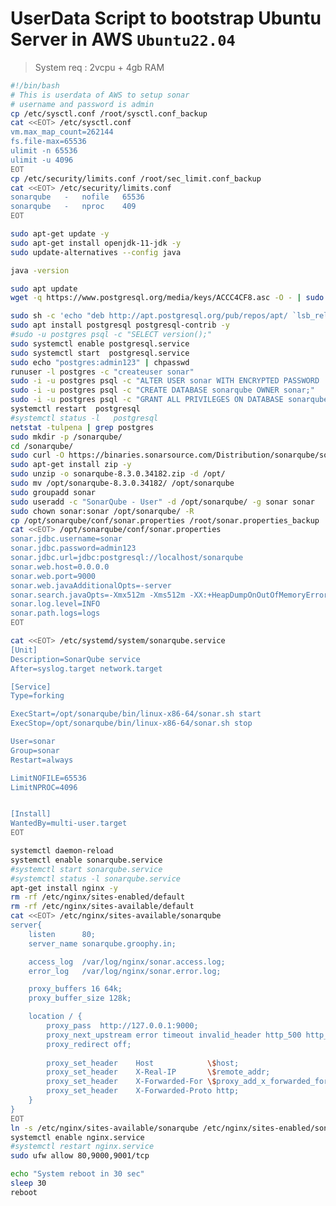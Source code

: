 # UserData Script to bootstrap Ubuntu Server in AWS `Ubuntu22.04`

> System req : 2vcpu + 4gb RAM

```bash
#!/bin/bash
# This is userdata of AWS to setup sonar 
# username and password is admin
cp /etc/sysctl.conf /root/sysctl.conf_backup
cat <<EOT> /etc/sysctl.conf
vm.max_map_count=262144
fs.file-max=65536
ulimit -n 65536
ulimit -u 4096
EOT
cp /etc/security/limits.conf /root/sec_limit.conf_backup
cat <<EOT> /etc/security/limits.conf
sonarqube   -   nofile   65536
sonarqube   -   nproc    409
EOT

sudo apt-get update -y
sudo apt-get install openjdk-11-jdk -y
sudo update-alternatives --config java

java -version

sudo apt update
wget -q https://www.postgresql.org/media/keys/ACCC4CF8.asc -O - | sudo apt-key add -

sudo sh -c 'echo "deb http://apt.postgresql.org/pub/repos/apt/ `lsb_release -cs`-pgdg main" >> /etc/apt/sources.list.d/pgdg.list'
sudo apt install postgresql postgresql-contrib -y
#sudo -u postgres psql -c "SELECT version();"
sudo systemctl enable postgresql.service
sudo systemctl start  postgresql.service
sudo echo "postgres:admin123" | chpasswd
runuser -l postgres -c "createuser sonar"
sudo -i -u postgres psql -c "ALTER USER sonar WITH ENCRYPTED PASSWORD 'admin123';"
sudo -i -u postgres psql -c "CREATE DATABASE sonarqube OWNER sonar;"
sudo -i -u postgres psql -c "GRANT ALL PRIVILEGES ON DATABASE sonarqube to sonar;"
systemctl restart  postgresql
#systemctl status -l   postgresql
netstat -tulpena | grep postgres
sudo mkdir -p /sonarqube/
cd /sonarqube/
sudo curl -O https://binaries.sonarsource.com/Distribution/sonarqube/sonarqube-8.3.0.34182.zip
sudo apt-get install zip -y
sudo unzip -o sonarqube-8.3.0.34182.zip -d /opt/
sudo mv /opt/sonarqube-8.3.0.34182/ /opt/sonarqube
sudo groupadd sonar
sudo useradd -c "SonarQube - User" -d /opt/sonarqube/ -g sonar sonar
sudo chown sonar:sonar /opt/sonarqube/ -R
cp /opt/sonarqube/conf/sonar.properties /root/sonar.properties_backup
cat <<EOT> /opt/sonarqube/conf/sonar.properties
sonar.jdbc.username=sonar
sonar.jdbc.password=admin123
sonar.jdbc.url=jdbc:postgresql://localhost/sonarqube
sonar.web.host=0.0.0.0
sonar.web.port=9000
sonar.web.javaAdditionalOpts=-server
sonar.search.javaOpts=-Xmx512m -Xms512m -XX:+HeapDumpOnOutOfMemoryError
sonar.log.level=INFO
sonar.path.logs=logs
EOT

cat <<EOT> /etc/systemd/system/sonarqube.service
[Unit]
Description=SonarQube service
After=syslog.target network.target

[Service]
Type=forking

ExecStart=/opt/sonarqube/bin/linux-x86-64/sonar.sh start
ExecStop=/opt/sonarqube/bin/linux-x86-64/sonar.sh stop

User=sonar
Group=sonar
Restart=always

LimitNOFILE=65536
LimitNPROC=4096


[Install]
WantedBy=multi-user.target
EOT

systemctl daemon-reload
systemctl enable sonarqube.service
#systemctl start sonarqube.service
#systemctl status -l sonarqube.service
apt-get install nginx -y
rm -rf /etc/nginx/sites-enabled/default
rm -rf /etc/nginx/sites-available/default
cat <<EOT> /etc/nginx/sites-available/sonarqube
server{
    listen      80;
    server_name sonarqube.groophy.in;

    access_log  /var/log/nginx/sonar.access.log;
    error_log   /var/log/nginx/sonar.error.log;

    proxy_buffers 16 64k;
    proxy_buffer_size 128k;

    location / {
        proxy_pass  http://127.0.0.1:9000;
        proxy_next_upstream error timeout invalid_header http_500 http_502 http_503 http_504;
        proxy_redirect off;
              
        proxy_set_header    Host            \$host;
        proxy_set_header    X-Real-IP       \$remote_addr;
        proxy_set_header    X-Forwarded-For \$proxy_add_x_forwarded_for;
        proxy_set_header    X-Forwarded-Proto http;
    }
}
EOT
ln -s /etc/nginx/sites-available/sonarqube /etc/nginx/sites-enabled/sonarqube
systemctl enable nginx.service
#systemctl restart nginx.service
sudo ufw allow 80,9000,9001/tcp

echo "System reboot in 30 sec"
sleep 30
reboot
```